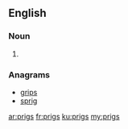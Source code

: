 ==English==

===Noun===
{{head|en|plural}}

# {{plural of|prig|lang=en|nocat=1}}

===Anagrams===
* [[grips#English|grips]]
* [[sprig#English|sprig]]

[[ar:prigs]]
[[fr:prigs]]
[[ku:prigs]]
[[my:prigs]]